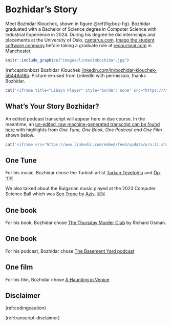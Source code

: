 # Bozhidar's Story {#bozhidar}

Meet Bozhidar Klouchek, shown in figure \@ref(fig:boz-fig). Bozhidar graduated with a Bachelor of Science degree in Computer Science with Industrial Experience in 2024. During his degree he did internships and placements at the University of Oslo, [cantarus.com](https://www.cantarus.com/), [Imago the student software company](https://imago.cs.manchester.ac.uk/) before taking a graduate role at [recourseai.com](https://www.recourseai.com/) in Manchester. 

```r
knitr::include_graphics("images/linkedinbozhidar.jpg")
```
(ref:captionboz) Bozhidar Klouchek [linkedin.com/in/bozhidar-klouchek-56449a18b](https://www.linkedin.com/in/bozhidar-klouchek-56449a18b/). Picture re-used from LinkedIn with permission, thanks Bozhidar.

```r
cat('<iframe title="Libsyn Player" style="border: none" src="https://html5-player.libsyn.com/embed/episode/id/32382377/height/90/theme/custom/thumbnail/yes/direction/forward/render-playlist/no/custom-color/000000/" height="90" width="100%" scrolling="no"  allowfullscreen="" webkitallowfullscreen="true" mozallowfullscreen="true" allowfullscreen="true" msallowfullscreen="true" style="border: none;"></iframe>')
```

## What's Your Story Bozhidar? {#boz-story}



An edited podcast transcript will appear here in due course. In the meantime, an [un-edited, raw machine-generated transcript can be found here](https://github.com/dullhunk/cdyf/blob/master/raw-transcript-bozhidar.md) with highlights from *One Tune, One Book, One Podcast and One Film* shown below.

```r
cat('<iframe src="https://www.linkedin.com/embed/feed/update/urn:li:share:7222190262943420416" height="1319" width="504" frameborder="0" allowfullscreen="" title="Embedded post"></iframe>')
```



## One Tune {#boz-tune}

For his music, Bozhidar chose the Turkish artist [Tarkan Tevetoğlu](https://en.wikipedia.org/wiki/Tarkan_(singer)) and [Öp](https://www.youtube.com/watch?v=QNoC_mVojhc). 🇹🇷

We also talked about the Bulgarian music played at the 2023 Computer Science Ball which was [Sen Trope](https://www.youtube.com/watch?v=BplsGX5eLLo) by [Azis](https://en.wikipedia.org/wiki/Azis). 🇧🇬


## One book {#boz-book}

For his book, Bozhidar chose [The Thursday Murder Club](https://en.wikipedia.org/wiki/The_Thursday_Murder_Club) by Richard Osman. 

## One book {#boz-podcast}

For his podcast, Bozhidar chose [The Basement Yard podcast](https://www.youtube.com/channel/UC_a6c3KLo9reMOqn2pbvMqg)

## One film {#boz-film}

For his film, Bozhidar chose [A Haunting in Venice](https://en.wikipedia.org/wiki/A_Haunting_in_Venice)

## Disclaimer  


::: {.rmdcaution}

(ref:codingcaution)

(ref:transcript-disclaimer)  

:::

